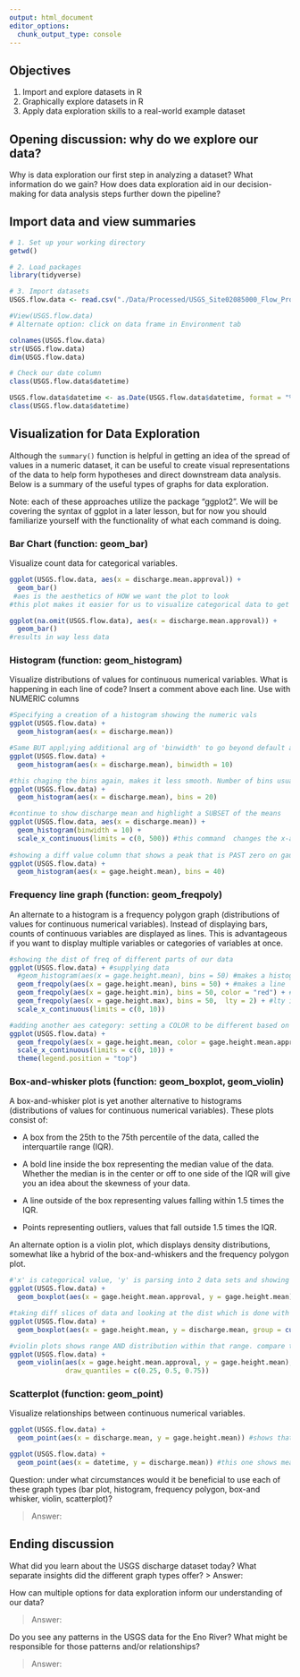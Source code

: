 ```yaml
---
output: html_document
editor_options: 
  chunk_output_type: console
---
```

## Objectives
1. Import and explore datasets in R
2. Graphically explore datasets in R
3. Apply data exploration skills to a real-world example dataset

## Opening discussion: why do we explore our data?

Why is data exploration our first step in analyzing a dataset? What information do we gain? How does data exploration aid in our decision-making for data analysis steps further down the pipeline?

## Import data and view summaries

```r
# 1. Set up your working directory
getwd()

# 2. Load packages
library(tidyverse)

# 3. Import datasets
USGS.flow.data <- read.csv("./Data/Processed/USGS_Site02085000_Flow_Processed.csv",stringsAsFactors = T)

#View(USGS.flow.data)
# Alternate option: click on data frame in Environment tab

colnames(USGS.flow.data)
str(USGS.flow.data)
dim(USGS.flow.data)

# Check our date column
class(USGS.flow.data$datetime)

USGS.flow.data$datetime <- as.Date(USGS.flow.data$datetime, format = "%Y-%m-%d") 
class(USGS.flow.data$datetime)

```


## Visualization for Data Exploration

Although the `summary()` function is helpful in getting an idea of the spread of values in a numeric dataset, it can be useful to create visual representations of the data to help form hypotheses and direct downstream data analysis. Below is a summary of the useful types of graphs for data exploration.

Note: each of these approaches utilize the package "ggplot2". We will be covering the syntax of ggplot in a later lesson, but for now you should familiarize yourself with the functionality of what each command is doing.

### Bar Chart (function: geom_bar)

Visualize count data for categorical variables. 

```r
ggplot(USGS.flow.data, aes(x = discharge.mean.approval)) +
  geom_bar()
 #aes is the aesthetics of HOW we want the plot to look
#this plot makes it easier for us to visualize categorical data to get an understanding of what we are dealing with

ggplot(na.omit(USGS.flow.data), aes(x = discharge.mean.approval)) +
  geom_bar()
#results in way less data

```

### Histogram (function: geom_histogram)

Visualize distributions of values for continuous numerical variables. What is happening in each line of code? Insert a comment above each line. Use with NUMERIC columns

```r
#Specifying a creation of a histogram showing the numeric vals
ggplot(USGS.flow.data) +
  geom_histogram(aes(x = discharge.mean))

#Same BUT appl;ying additional arg of 'binwidth' to go beyond default and go to 10; makes it smoother
ggplot(USGS.flow.data) +
  geom_histogram(aes(x = discharge.mean), binwidth = 10)

#this chaging the bins again, makes it less smooth. Number of bins usually goes bw 5 and 20, but you need to figure out what PATTERN you are trying to show
ggplot(USGS.flow.data) +
  geom_histogram(aes(x = discharge.mean), bins = 20)

#continue to show discharge mean and highlight a SUBSET of the means
ggplot(USGS.flow.data, aes(x = discharge.mean)) +
  geom_histogram(binwidth = 10) + 
  scale_x_continuous(limits = c(0, 500)) #this command  changes the x-axis to help "zoom in" to your histogram
  
#showing a diff value column that shows a peak that is PAST zero on gauge height mean and shows soemthing a little different than the discharge mean data did
ggplot(USGS.flow.data) +
  geom_histogram(aes(x = gage.height.mean), bins = 40)

```
### Frequency line graph (function: geom_freqpoly)

An alternate to a histogram is a frequency polygon graph (distributions of values for continuous numerical variables). Instead of displaying bars,  counts of continuous variables are displayed as lines. This is advantageous if you want to display multiple variables or categories of variables at once.

```r
#showing the dist of freq of different parts of our data
ggplot(USGS.flow.data) + #supplying data
  #geom_histogram(aes(x = gage.height.mean), bins = 50) #makes a histogram
  geom_freqpoly(aes(x = gage.height.mean), bins = 50) + #makes a line 
  geom_freqpoly(aes(x = gage.height.min), bins = 50, color = "red") + #changes color
  geom_freqpoly(aes(x = gage.height.max), bins = 50,  lty = 2) + #lty is line type
  scale_x_continuous(limits = c(0, 10))

#adding another aes category: setting a COLOR to be different based on a CATEGORY of data 
ggplot(USGS.flow.data) +
  geom_freqpoly(aes(x = gage.height.mean, color = gage.height.mean.approval), bins = 50) + #got 'A' and 'P' by reading into gage.height.mean.approval
  scale_x_continuous(limits = c(0, 10)) +
  theme(legend.position = "top")

```
### Box-and-whisker plots (function: geom_boxplot, geom_violin)

A box-and-whisker plot is yet another alternative to histograms (distributions of values for continuous numerical variables). These plots consist of: 

* A box from the 25th to the 75th percentile of the data, called the interquartile range (IQR).

* A bold line inside the box representing the median value of the data. Whether the median is in the center or off to one side of the IQR will give you an idea about the skewness of your data.

* A line outside of the box representing values falling within 1.5 times the IQR. 

* Points representing outliers, values that fall outside 1.5 times the IQR. 

An alternate option is a violin plot, which displays density distributions, somewhat like a hybrid of the box-and-whiskers and the frequency polygon plot.

```r
#'x' is categorical value, 'y' is parsing into 2 data sets and showing summary stats on two things; box shows 1.5 times IQR and contains the BULK of the data, all others points are outliers
ggplot(USGS.flow.data) +
  geom_boxplot(aes(x = gage.height.mean.approval, y = gage.height.mean))

#taking diff slices of data and looking at the dist which is done with the 'group' command. sorta like a histogram but instead of counts we are looking at distribution of values within th ebins
ggplot(USGS.flow.data) +
  geom_boxplot(aes(x = gage.height.mean, y = discharge.mean, group = cut_width(gage.height.mean, 1)))

#violin plots shows range AND distribution within that range. compare to first box plot we made. Width of violin is HOW MANY data points are in that area
ggplot(USGS.flow.data) +
  geom_violin(aes(x = gage.height.mean.approval, y = gage.height.mean), 
              draw_quantiles = c(0.25, 0.5, 0.75))
```

### Scatterplot (function: geom_point)
Visualize relationships between continuous numerical variables.

```r
ggplot(USGS.flow.data) +
  geom_point(aes(x = discharge.mean, y = gage.height.mean)) #shows that as we get more volume, the gauge height doesn't inrease as fast and this is because the sides of stream rise faster than the middle of the stream. Each POINT is a ROW in our data table

ggplot(USGS.flow.data) +
  geom_point(aes(x = datetime, y = discharge.mean)) #this one shows mean discharge at different times. also shows the break where we do NOT have data
```

Question: under what circumstances would it be beneficial to use each of these graph types (bar plot, histogram, frequency polygon, box-and whisker, violin, scatterplot)?

> Answer: 

## Ending discussion

What did you learn about the USGS discharge dataset today? What separate insights did the different graph types offer?
> Answer: 


How can multiple options for data exploration inform our understanding of our data?

> Answer: 


Do you see any patterns in the USGS data for the Eno River? What might be responsible for those patterns and/or relationships?

> Answer: 


